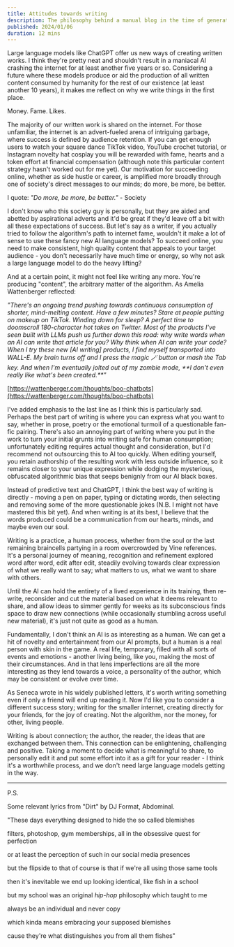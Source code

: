 ```yaml
---
title: Attitudes towards writing
description: The philosophy behind a manual blog in the time of generative content.
published: 2024/01/06
duration: 12 mins
---
```


Large language models like ChatGPT offer us new ways of creating written works. I think they're pretty neat and shouldn't result in a maniacal AI crashing the internet for at least another five years or so. Considering a future where these models produce or aid the production of all written content consumed by humanity for the rest of our existence (at least another 10 years), it makes me reflect on why we write things in the first place.

Money. Fame. Likes.

The majority of our written work is shared on the internet. For those unfamiliar, the internet is an advert-fueled arena of intriguing garbage, where success is defined by audience retention. If you can get enough users to watch your square dance TikTok video, YouTube crochet tutorial, or Instagram novelty hat cosplay you will be rewarded with fame, hearts and a token effort at financial compensation (although note this particular content strategy hasn't worked out for me yet). Our motivation for succeeding online, whether as side hustle or career, is amplified more broadly through one of society's direct messages to our minds; do more, be more, be better.

I quote: _"Do more, be more, be better."_ - Society

I don't know who this society guy is personally, but they are aided and abetted by aspirational adverts and it'd be great if they'd leave off a bit with all these expectations of success. But let's say as a writer, if you actually tried to follow the algorithm's path to internet fame, wouldn't it make a lot of sense to use these fancy new AI language models? To succeed online, you need to make consistent, high quality content that appeals to your target audience - you don't necessarily have much time or energy, so why not ask a large language model to do the heavy lifting?

And at a certain point, it might not feel like writing any more. You're producing "content", the arbitrary matter of the algorithm. As Amelia Wattenberger reflected:

<em>
  "There's an ongoing trend pushing towards continuous consumption of shorter,
  mind-melting content. Have a few minutes? Stare at people putting on makeup on
  TikTok. Winding down for sleep? A perfect time to doomscroll 180-character hot
  takes on Twitter. Most of the products I've seen built with LLMs push us
  further down this road: why write words when an AI can write that article for
  you? Why think when AI can write your code?
</em>

<em>
  When I try these new [AI writing] products, I find myself transported into
  WALL-E. My brain turns off and I press the magic 🪄 button or mash the Tab
  key. And when I'm eventually jolted out of my zombie mode, **I don't even
  really like what's been created.**"
</em>

[https://wattenberger.com/thoughts/boo-chatbots](https://wattenberger.com/thoughts/boo-chatbots)

I've added emphasis to the last line as I think this is particularly sad. Perhaps the best part of writing is where you can express what you want to say, whether in prose, poetry or the emotional turmoil of a questionable fan-fic pairing. There's also an annoying part of writing where you put in the work to turn your initial grunts into writing safe for human consumption; unfortunately editing requires actual thought and consideration, but I'd recommend not outsourcing this to AI too quickly. When editing yourself, you retain authorship of the resulting work with less outside influence, so it remains closer to your unique expression while dodging the mysterious, obfuscated algorithmic bias that seeps benignly from our AI black boxes.

Instead of predictive text and ChatGPT, I think the best way of writing is directly - moving a pen on paper, typing or dictating words, then selecting and removing some of the more questionable jokes (N.B. I might not have mastered this bit yet). And when writing is at its best, I believe that the words produced could be a communication from our hearts, minds, and maybe even our soul.

Writing is a practice, a human process, whether from the soul or the last remaining braincells partying in a room overcrowded by Vine references. It's a personal journey of meaning, recognition and refinement explored word after word, edit after edit, steadily evolving towards clear expression of what we really want to say; what matters to us, what we want to share with others.

Until the AI can hold the entirety of a lived experience in its training, then re-write, reconsider and cut the material based on what it deems relevant to share, and allow ideas to simmer gently for weeks as its subconscious finds space to draw new connections (while occasionally stumbling across useful new material), it's just not quite as good as a human.

Fundamentally, I don't think an AI is as interesting as a human. We can get a hit of novelty and entertainment from our AI prompts, but a human is a real person with skin in the game. A real life, temporary, filled with all sorts of events and emotions - another living being, like you, making the most of their circumstances. And in that lens imperfections are all the more interesting as they lend towards a voice, a personality of the author, which may be consistent or evolve over time.

As Seneca wrote in his widely published letters, it's worth writing something even if only a friend will end up reading it. Now I'd like you to consider a different success story; writing for the smaller internet, creating directly for your friends, for the joy of creating. Not the algorithm, nor the money, for other, living people.

Writing is about connection; the author, the reader, the ideas that are exchanged between them. This connection can be enlightening, challenging and positive. Taking a moment to decide what is meaningful to share, to personally edit it and put some effort into it as a gift for your reader - I think it's a worthwhile process, and we don't need large language models getting in the way.

---

P.S.

Some relevant lyrics from "Dirt" by DJ Format, Abdominal.

"These days everything designed to hide the so called blemishes

filters, photoshop, gym memberships, all in the obsessive quest for perfection

or at least the perception of such in our social media presences

but the flipside to that of course is that if we're all using those same tools

then it's inevitable we end up looking identical, like fish in a school

but my school was an original _hip-hop_ philosophy which taught to me

always be an individual and never copy

which kinda means embracing your supposed blemishes

cause they're what distinguishes you from all them fishes"
